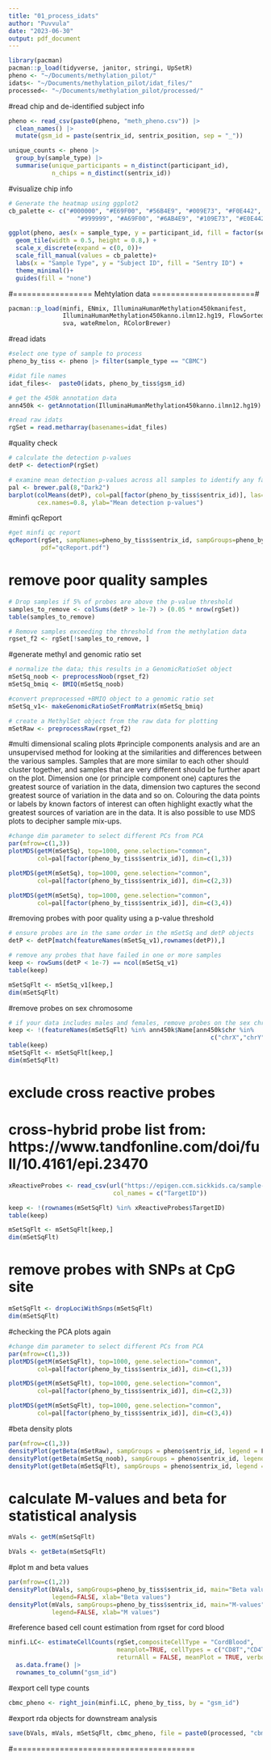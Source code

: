 ```yaml
---
title: "01_process_idats"
author: "Puvvula"
date: "2023-06-30"
output: pdf_document
---
```


```r
library(pacman)
pacman::p_load(tidyverse, janitor, stringi, UpSetR)
pheno <- "~/Documents/methylation_pilot/"
idats<- "~/Documents/methylation_pilot/idat_files/"
processed<- "~/Documents/methylation_pilot/processed/"
```

#read chip and de-identified subject info
```r
pheno <- read_csv(paste0(pheno, "meth_pheno.csv")) |>
  clean_names() |>
  mutate(gsm_id = paste(sentrix_id, sentrix_position, sep = "_")) 

unique_counts <- pheno |>
  group_by(sample_type) |>
  summarise(unique_participants = n_distinct(participant_id),
            n_chips = n_distinct(sentrix_id))
```

#visualize chip info
```r
# Generate the heatmap using ggplot2
cb_palette <- c("#000000", "#E69F00", "#56B4E9", "#009E73", "#F0E442", "#0072B2", "#D55E00", "#CC79A7",
                   "#999999", "#A69F00", "#6AB4E9", "#109E73", "#E0E442", "#4072B2", "#B55E00", "#EC79A7")

ggplot(pheno, aes(x = sample_type, y = participant_id, fill = factor(sentrix_id))) +
  geom_tile(width = 0.5, height = 0.8,) +
  scale_x_discrete(expand = c(0, 0))+
  scale_fill_manual(values = cb_palette)+
  labs(x = "Sample Type", y = "Subject ID", fill = "Sentry ID") +
  theme_minimal()+
  guides(fill = "none")
```

#================= Mehtylation data ======================#
```r
pacman::p_load(minfi, ENmix, IlluminaHumanMethylation450kmanifest, 
               IlluminaHumanMethylation450kanno.ilmn12.hg19, FlowSorted.Blood.450k, 
               sva, wateRmelon, RColorBrewer)
```

#read idats
```r
#select one type of sample to process
pheno_by_tiss <- pheno |> filter(sample_type == "CBMC")

#idat file names
idat_files<-  paste0(idats, pheno_by_tiss$gsm_id)

# get the 450k annotation data
ann450k <- getAnnotation(IlluminaHumanMethylation450kanno.ilmn12.hg19)

#read raw idats
rgSet = read.metharray(basenames=idat_files)
```

#quality check
```r
# calculate the detection p-values
detP <- detectionP(rgSet)

# examine mean detection p-values across all samples to identify any failed samples
pal <- brewer.pal(8,"Dark2")
barplot(colMeans(detP), col=pal[factor(pheno_by_tiss$sentrix_id)], las=2, 
        cex.names=0.8, ylab="Mean detection p-values")

```

#minfi qcReport
```r
#get minfi qc report
qcReport(rgSet, sampNames=pheno_by_tiss$sentrix_id, sampGroups=pheno_by_tiss$sentrix_id, 
         pdf="qcReport.pdf")
```

# remove poor quality samples
```r
# Drop samples if 5% of probes are above the p-value threshold
samples_to_remove <- colSums(detP > 1e-7) > (0.05 * nrow(rgSet))
table(samples_to_remove)

# Remove samples exceeding the threshold from the methylation data
rgset_f2 <- rgSet[!samples_to_remove, ]
```

#generate methyl and genomic ratio set
```r
# normalize the data; this results in a GenomicRatioSet object
mSetSq_noob <- preprocessNoob(rgset_f2) 
mSetSq_bmiq <- BMIQ(mSetSq_noob)

#convert preprocessed +BMIQ object to a genomic ratio set
mSetSq_v1<- makeGenomicRatioSetFromMatrix(mSetSq_bmiq)

# create a MethylSet object from the raw data for plotting
mSetRaw <- preprocessRaw(rgset_f2)
```

#multi dimensional scaling plots
#principle components analysis and are an unsupervised method for looking at the similarities and differences between the various samples. Samples that are more similar to each other should cluster together, and samples that are very different should be further apart on the plot. Dimension one (or principle component one) captures the greatest source of variation in the data, dimension two captures the second greatest source of variation in the data and so on.  Colouring the data points or labels by known factors of interest can often highlight exactly what the greatest sources of variation are in the data. It is also possible to use MDS plots to decipher sample mix-ups.
```r
#change dim parameter to select different PCs from PCA
par(mfrow=c(1,3))
plotMDS(getM(mSetSq), top=1000, gene.selection="common", 
        col=pal[factor(pheno_by_tiss$sentrix_id)], dim=c(1,3))

plotMDS(getM(mSetSq), top=1000, gene.selection="common", 
        col=pal[factor(pheno_by_tiss$sentrix_id)], dim=c(2,3))

plotMDS(getM(mSetSq), top=1000, gene.selection="common", 
        col=pal[factor(pheno_by_tiss$sentrix_id)], dim=c(3,4))
```

#removing probes with poor quality using a p-value threshold
```r
# ensure probes are in the same order in the mSetSq and detP objects
detP <- detP[match(featureNames(mSetSq_v1),rownames(detP)),] 

# remove any probes that have failed in one or more samples
keep <- rowSums(detP < 1e-7) == ncol(mSetSq_v1) 
table(keep)

mSetSqFlt <- mSetSq_v1[keep,]
dim(mSetSqFlt)
```

#remove probes on sex chromosome
```r
# if your data includes males and females, remove probes on the sex chromosomes
keep <- !(featureNames(mSetSqFlt) %in% ann450k$Name[ann450k$chr %in% 
                                                        c("chrX","chrY")])
table(keep)
mSetSqFlt <- mSetSqFlt[keep,]
dim(mSetSqFlt)
```

# exclude cross reactive probes
# cross-hybrid probe list from: https://www.tandfonline.com/doi/full/10.4161/epi.23470
```r
xReactiveProbes <- read_csv(url("https://epigen.ccm.sickkids.ca/sample-report/data/quality_control/cross_reactive_probes.csv"),
                             col_names = c("TargetID"))

keep <- !(rownames(mSetSqFlt) %in% xReactiveProbes$TargetID)
table(keep)

mSetSqFlt <- mSetSqFlt[keep,] 
dim(mSetSqFlt)
```

# remove probes with SNPs at CpG site
```r
mSetSqFlt <- dropLociWithSnps(mSetSqFlt)
dim(mSetSqFlt)
```

#checking the PCA plots again
```r
#change dim parameter to select different PCs from PCA
par(mfrow=c(1,3))
plotMDS(getM(mSetSqFlt), top=1000, gene.selection="common", 
        col=pal[factor(pheno_by_tiss$sentrix_id)], dim=c(1,3))

plotMDS(getM(mSetSqFlt), top=1000, gene.selection="common", 
        col=pal[factor(pheno_by_tiss$sentrix_id)], dim=c(2,3))

plotMDS(getM(mSetSqFlt), top=1000, gene.selection="common", 
        col=pal[factor(pheno_by_tiss$sentrix_id)], dim=c(3,4))
```

#beta density plots
```r
par(mfrow=c(1,3))
densityPlot(getBeta(mSetRaw), sampGroups = pheno$sentrix_id, legend = F, main="Raw methylset")
densityPlot(getBeta(mSetSq_noob), sampGroups = pheno$sentrix_id, legend = F, main="Noob preprocessed \n+BMIQ methylset")
densityPlot(getBeta(mSetSqFlt), sampGroups = pheno$sentrix_id, legend = F, main="Noob preprocessed + \nBMIQ +filtered methylset")
```

# calculate M-values and beta for statistical analysis
```r
mVals <- getM(mSetSqFlt)

bVals <- getBeta(mSetSqFlt)

```

#plot m and beta values
```r
par(mfrow=c(1,2))
densityPlot(bVals, sampGroups=pheno_by_tiss$sentrix_id, main="Beta values", 
            legend=FALSE, xlab="Beta values")
densityPlot(mVals, sampGroups=pheno_by_tiss$sentrix_id, main="M-values", 
            legend=FALSE, xlab="M values")
```


#reference based cell count estimation from rgset for cord blood
```r
minfi.LC<- estimateCellCounts(rgSet,compositeCellType = "CordBlood", 
                              meanplot=TRUE, cellTypes = c("CD8T","CD4T", "NK","Bcell","Mono","Gran","nRBC"),
                              returnAll = FALSE, meanPlot = TRUE, verbose = TRUE, processMethod="preprocessNoob") |>
  as.data.frame() |>
  rownames_to_column("gsm_id")

```

#export cell type counts
```r
cbmc_pheno <- right_join(minfi.LC, pheno_by_tiss, by = "gsm_id")
```

#export rda objects for downstream analysis
```r
save(bVals, mVals, mSetSqFlt, cbmc_pheno, file = paste0(processed, "cbmc_processed.rda"))
```


#=======================================



